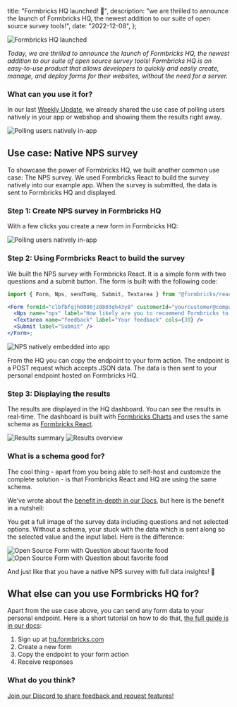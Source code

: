 

  title: "Formbricks HQ launched! 🚀",
  description:
    "we are thrilled to announce the launch of Formbricks HQ, the newest addition to our suite of open source survey tools!",
  date: "2022-12-08",
};

<Image src={LaunchDay} alt="Formbricks HQ launched" className="rounded-lg" />

_Today, we are thrilled to announce the launch of Formbricks HQ, the newest addition to our suite of open source survey tools! Formbricks HQ is an easy-to-use product that allows developers to quickly and easily create, manage, and deploy forms for their websites, without the need for a server._

### What can you use it for?

In our last [Weekly Update](/blog/weekly-update-021222), we already shared the use case of polling users natively in your app or webshop and showing them the results right away.

<Image src={Polling} alt="Polling users natively in-app" className="rounded-lg" />

## Use case: Native NPS survey

To showcase the power of Formbricks HQ, we built another common use case: The NPS survey. We used Formbricks React to build the survey natively into our example app. When the survey is submitted, the data is sent to Formbricks HQ and displayed.

### Step 1: Create NPS survey in Formbricks HQ

With a few clicks you create a new form in Formbricks HQ:

<Image src={API} alt="Polling users natively in-app" className="rounded-lg" />

### Step 2: Using Formbricks React to build the survey

We built the NPS survey with Formbricks React. It is a simple form with two questions and a submit button. The form is built with the following code:

```jsx
import { Form, Nps, sendToHq, Submit, Textarea } from "@formbricks/react";

<Form formId="clbfbfqjh0000jz0803qh43y8" customerId="yourcustomer@company.com" onSubmit={sendToHq}>
  <Nps name="nps" label="How likely are you to recommend Formbricks to a friend or colleague?" />
  <Textarea name="feedback" label="Your feedback" cols={30} />
  <Submit label="Submit" />
</Form>;
```

<Image src={NPS1} alt="NPS natively embedded into app" className="rounded-lg" />

From the HQ you can copy the endpoint to your form action. The endpoint is a POST request which accepts JSON data. The data is then sent to your personal endpoint hosted on Formbricks HQ.

### Step 3: Displaying the results

The results are displayed in the HQ dashboard. You can see the results in real-time. The dashboard is built with [Formbricks Charts](https://www.npmjs.com/package/@formbricks/charts) and uses the same schema as [Formbricks React](https://www.npmjs.com/package/@formbricks/react).

<Image src={NPS2} alt="Results summary" className="rounded-lg" />

<Image src={NPS3} alt="Results overview" className="rounded-lg" />

### What is a schema good for?

The cool thing - apart from you being able to self-host and customize the complete solution - is that Frombricks React and HQ are using the same schema.

We’ve wrote about the [benefit in-depth in our Docs](/docs/formbricks-hq/schema), but here is the benefit in a nutshell:

You get a full image of the survey data including questions and not selected options. Without a schema, your stuck with the data which is sent along so the selected value and the input label. Here is the difference:

<Image src={NoSchema} alt="Open Source Form with Question about favorite food" className="rounded-lg" />
<Image src={Schema} alt="Open Source Form with Question about favorite food" className="rounded-lg" />

And just like that you have a native NPS survey with full data insights! 🚀

## What else can you use Formbricks HQ for?

Apart from the use case above, you can send any form data to your personal endpoint. Here is a short tutorial on how to do that, [the full guide is in our docs](/docs/react-form-library/link-formbricks-hq):

1. Sign up at [hq.formbricks.com](http://hq.formbricks.com)
2. Create a new form
3. Copy the endpoint to your form action
4. Receive responses

### What do you think?

[Join our Discord to share feedback and request features!](https://formbricks.com/discord)

<NewsletterSignup />

